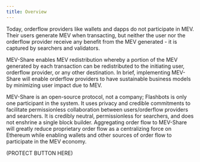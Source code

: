 ```yaml
---
title: Overview
---
```


Today, orderflow providers like wallets and dapps do not participate in MEV. Their users generate MEV when transacting, but neither the user nor the orderflow provider receive any benefit from the MEV generated - it is captured by searchers and validators.

MEV-Share enables MEV redistribution whereby a portion of the MEV generated by each transaction can be redistributed to the initiating user, orderflow provider, or any other destination. In brief, implementing MEV-Share will enable orderflow providers to have sustainable business models by minimizing user impact due to MEV.

MEV-Share is an open-source protocol, not a company; Flashbots is only one participant in the system. It uses privacy and credible commitments to facilitate permissionless collaboration between users/orderflow providers and searchers. It is credibly neutral, permissionless for searchers, and does not enshrine a single block builder. Aggregating order flow to MEV-Share will greatly reduce proprietary order flow as a centralizing force on Ethereum while enabling wallets and other sources of order flow to participate in the MEV economy.

(PROTECT BUTTON HERE)

